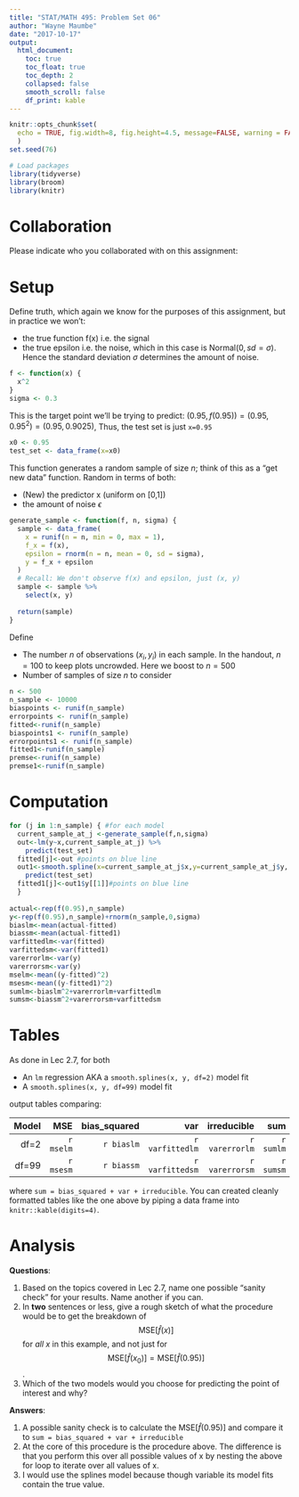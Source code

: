 ```yaml
---
title: "STAT/MATH 495: Problem Set 06"
author: "Wayne Maumbe"
date: "2017-10-17"
output:
  html_document:
    toc: true
    toc_float: true
    toc_depth: 2
    collapsed: false
    smooth_scroll: false
    df_print: kable
---
```


```r
knitr::opts_chunk$set(
  echo = TRUE, fig.width=8, fig.height=4.5, message=FALSE, warning = FALSE
  )
set.seed(76)

# Load packages
library(tidyverse)
library(broom)
library(knitr)
```
# Collaboration

Please indicate who you collaborated with on this assignment: 

# Setup

Define truth, which again we know for the purposes of this assignment, but in
practice we won't:

* the true function f(x) i.e. the signal
* the true epsilon i.e. the noise, which in this case is Normal$(0, sd=\sigma)$.
Hence the standard deviation $\sigma$ determines the amount of noise.

```r
f <- function(x) {
  x^2
}
sigma <- 0.3
```

This is the target point we'll be trying to predict: $(0.95, f(0.95)) = (0.95, 0.95^2) = (0.95, 0.9025)$, Thus, the test set is just `x=0.95`

```r
x0 <- 0.95
test_set <- data_frame(x=x0)
```

This function generates a random sample of size $n$; think of this as a "get new
data" function. Random in terms of both:

* (New) the predictor x (uniform on [0,1])
* the amount of noise $\epsilon$

```r
generate_sample <- function(f, n, sigma) {
  sample <- data_frame(
    x = runif(n = n, min = 0, max = 1),
    f_x = f(x),
    epsilon = rnorm(n = n, mean = 0, sd = sigma),
    y = f_x + epsilon
  )
  # Recall: We don't observe f(x) and epsilon, just (x, y)
  sample <- sample %>% 
    select(x, y)
  
  return(sample)
}
```

Define

* The number $n$ of observations $(x_i, y_i)$ in each sample. In the handout,
$n=100$ to keep plots uncrowded. Here we boost to $n=500$
* Number of samples of size $n$ to consider

```r
n <- 500
n_sample <- 10000
biaspoints <- runif(n_sample)
errorpoints <- runif(n_sample)
fitted<-runif(n_sample)
biaspoints1 <- runif(n_sample)
errorpoints1 <- runif(n_sample)
fitted1<-runif(n_sample)
premse<-runif(n_sample)
premse1<-runif(n_sample)
```


# Computation

```r

for (j in 1:n_sample) { #for each model
  current_sample_at_j <-generate_sample(f,n,sigma)
  out<-lm(y~x,current_sample_at_j) %>% 
    predict(test_set) 
  fitted[j]<-out #points on blue line
  out1<-smooth.spline(x=current_sample_at_j$x,y=current_sample_at_j$y, df=99) %>% 
    predict(test_set)
  fitted1[j]<-out1$y[[1]]#points on blue line
  }
 
actual<-rep(f(0.95),n_sample)
y<-rep(f(0.95),n_sample)+rnorm(n_sample,0,sigma)
biaslm<-mean(actual-fitted)
biassm<-mean(actual-fitted1)
varfittedlm<-var(fitted)
varfittedsm<-var(fitted1)
varerrorlm<-var(y)
varerrorsm<-var(y)
mselm<-mean((y-fitted)^2)
msesm<-mean((y-fitted1)^2)
sumlm<-biaslm^2+varerrorlm+varfittedlm
sumsm<-biassm^2+varerrorsm+varfittedsm


```

# Tables

As done in Lec 2.7, for both

* An `lm` regression AKA a `smooth.splines(x, y, df=2)` model fit 
* A `smooth.splines(x, y, df=99)` model fit 

output tables comparing:

|Model|  MSE| bias_squared|   var| irreducible|   sum|
|---:|----:|------------:|-----:|-----------:|-----:|
|df=2|     `r mselm`|`r biaslm` |  `r varfittedlm` |    `r varerrorlm`|         `r sumlm` |
|df=99|    `r msesm`|  `r biassm`  |    `r varfittedsm` |     `r varerrorsm` |         `r sumsm` |

where `sum = bias_squared + var + irreducible`. You can created cleanly formatted tables like the one above by piping a data frame into `knitr::kable(digits=4)`.




# Analysis

**Questions**:

1. Based on the topics covered in Lec 2.7, name one possible "sanity check" for your results. Name another if you can.
2. In **two** sentences or less, give a rough sketch of what the procedure would
be to get the breakdown of $$\mbox{MSE}\left[\widehat{f}(x)\right]$$ for *all*
$x$ in this example, and not just for $$\mbox{MSE}\left[\widehat{f}(x_0)\right]
= \mbox{MSE}\left[\widehat{f}(0.95)\right]$$.
3. Which of the two models would you choose for predicting the point of interest and why?

**Answers**:

1. A possible sanity check is to calculate the $\mbox{MSE}\left[\widehat{f}(0.95)\right]$ and compare it to  `sum = bias_squared + var + irreducible`
2. At the core of this procedure is the procedure above. The difference is that you perform this over all possible values of x by nesting the above for loop to iterate over all values of x.
3. I would use the splines model because though variable its model fits contain the true value. 


